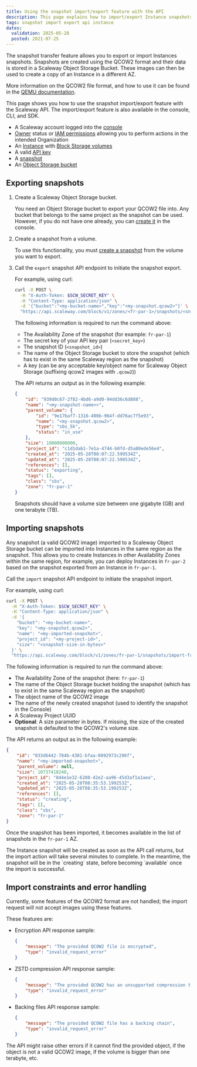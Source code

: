 ```yaml
---
title: Using the snapshot import/export feature with the API
description: This page explains how to import/export Instance snapshots using the Scaleway API
tags: snapshot import export api instance
dates:
  validation: 2025-05-28
  posted: 2021-07-25
---
```



The snapshot transfer feature allows you to export or import Instances snapshots.
Snapshots are created using the QCOW2 format and their data is stored in a Scaleway Object Storage Bucket. These images can then be used to create a copy of an Instance in a different AZ.

More information on the QCOW2 file format, and how to use it can be found in the [QEMU documentation](https://www.qemu.org/docs/master/system/images.html#cmdoption-image-formats-arg-qcow2).

<Message type="tip">
  This page shows you how to use the snapshot import/export feature with the Scaleway API. The import/export feature is also available in the console, CLI, and SDK.
</Message>

<Requirements />

- A Scaleway account logged into the [console](https://console.scaleway.com)
- [Owner](/iam/concepts/#owner) status or [IAM permissions](/iam/concepts/#permission) allowing you to perform actions in the intended Organization
- An [Instance](/instances/how-to/create-an-instance/) with [Block Storage volumes](/block-storage/how-to/create-a-volume/)
- A valid [API key](/iam/how-to/create-api-keys/)
- A [snapshot](/block-storage/how-to/create-a-snapshot/)
- An [Object Storage bucket](/object-storage/how-to/create-a-bucket/)

## Exporting snapshots

1. Create a Scaleway Object Storage bucket.

    You need an Object Storage bucket to export your QCOW2 file into. Any bucket that belongs to the same project as the snapshot can be used. However, if you do not have one already, you can [create it](/object-storage/how-to/create-a-bucket/) in the console.
2. Create a snapshot from a volume.

    To use this functionality, you must [create a snapshot](/block-storage/how-to/create-a-snapshot/#how-to-create-a-snapshot) from the volume you want to export.
3. Call the `export` snapshot API endpoint to initiate the snapshot export.

    For example, using curl:
    ```sh
    curl -X POST \
      -H "X-Auth-Token: $SCW_SECRET_KEY" \
      -H "Content-Type: application/json" \
      -d '{"bucket":"<my-bucket-name>","key":"<my-snapshot.qcow2>"}' \
      "https://api.scaleway.com/block/v1/zones/<fr-par-1>/snapshots/<snapshot_id>/export-to-object-storage"
    ```
    The following information is required to run the command above:
      - The Availability Zone of the snapshot (for example: `fr-par-1`)
      - The secret key of your API key pair (`<secret_key>`)
      - The snapshot ID (`<snapshot_id>`)
      - The name of the Object Storage bucket to store the snapshot (which has to exist in the same Scaleway region as the snapshot)
      - A key (can be any acceptable key/object name for Scaleway Object Storage (suffixing qcow2 images with `.qcow2`))

    The API returns an output as in the following example:
    ```json
    {
        "id": "939d0c67-2f82-4bd6-a9d0-94dd36c6d888",
        "name": "<my-snapshot-name>>",
        "parent_volume": {
            "id": "9e17baf7-1316-490b-964f-dd76ac7f5e93",
            "name": "<my-snapshot.qcow2>",
            "type": "sbs_5k",
            "status": "in_use"
        },
        "size": 10000000000,
        "project_id": "c1d1dab1-7e1a-4744-b0fd-d5a80ede56e4",
        "created_at": "2025-05-28T08:07:22.599534Z",
        "updated_at": "2025-05-28T08:07:22.599534Z",
        "references": [],
        "status": "exporting",
        "tags": [],
        "class": "sbs",
        "zone": "fr-par-1"
    }
    ```

    <Message type="important">
      Snapshots should have a volume size between one gigabyte (GB) and one terabyte (TB).
    </Message>

## Importing snapshots

Any snapshot (a valid QCOW2 image) imported to a Scaleway Object Storage bucket can be imported into Instances in the same region as the snapshot. This allows you to create Instances in other Availability Zones within the same region, for example, you can deploy Instances in `fr-par-2` based on the snapshot exported from an Instance in `fr-par-1`.

Call the `import` snapshot API endpoint to initiate the snapshot import.

For example, using curl:

```sh
curl -X POST \
  -H "X-Auth-Token: $SCW_SECRET_KEY" \
  -H "Content-Type: application/json" \
  -d '{
    "bucket": "<my-bucket-name>",
    "key": "<my-snapshot.qcow2>",
    "name": "<my-imported-snapshot>",
    "project_id": "<my-project-id>",
    "size": "<snapshot-size-in-bytes>"
  }' \
  "https://api.scaleway.com/block/v1/zones/fr-par-1/snapshots/import-from-object-storage"
```

The following information is required to run the command above:
  - The Availability Zone of the snapshot (here: `fr-par-1`)
  - The name of the Object Storage bucket holding the snapshot (which has to exist in the same Scaleway region as the snapshot)
  - The object name of the QCOW2 image
  - The name of the newly created snapshot (used to identify the snapshot in the Console)
  - A Scaleway Project UUID
  - **Optional**: A size parameter in bytes. If missing, the size of the created snapshot is defaulted to the QCOW2's volume size.

The API returns an output as in the following example:

```json
{
    "id": "033d6442-784b-4301-bfaa-0892973c296f",
    "name": "<my-imported-snapshot>",
    "parent_volume": null,
    "size": 10737418240,
    "project_id": "844e1e32-6280-42e2-aa96-45d3af1a1aea",
    "created_at": "2025-05-28T08:35:53.199253Z",
    "updated_at": "2025-05-28T08:35:53.199253Z",
    "references": [],
    "status": "creating",
    "tags": [],
    "class": "sbs",
    "zone": "fr-par-1"
}
```

Once the snapshot has been imported, it becomes available in the list of snapshots in the `fr-par-1` AZ.

<Message type="tip">
  The Instance snapshot will be created as soon as the API call returns, but the import action will take several minutes to complete. In the meantime, the snapshot will be in the `creating` state, before becoming `available` once the import is successful.
</Message>


## Import constraints and error handling

Currently, some features of the QCOW2 format are not handled; the import request will not accept images using these features.

These features are:

- Encryption
    API response sample:
    ```json
    {
        "message": "The provided QCOW2 file is encrypted",
        "type": "invalid_request_error"
    }
    ```
- ZSTD compression
    API response sample:
    ```json
    {
        "message": "The provided QCOW2 has an unsupported compression type",
        "type": "invalid_request_error"
    }
    ```
- Backing files
    API response sample:
    ```json
    {
        "message": "The provided QCOW2 file has a backing chain",
        "type": "invalid_request_error"
    }
    ```

<Message type="note">
  The API might raise other errors if it cannot find the provided object, if the object is not a valid QCOW2 image, if the volume is bigger than one terabyte, etc.
</Message>


